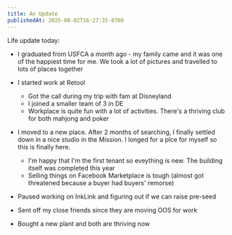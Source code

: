 ```yaml
---
title: An Update
publishedAt: 2025-08-02T16:27:35-0700
---
```


Life update today:

- I graduated from USFCA a month ago - my family came and it was one of the happiest time for me. We took a lot of pictures and travelled to lots of places together

- I started work at Retool
    - Got the call during my trip with fam at Disneyland
    - I joined a smaller team of 3 in DE
    - Workplace is quite fun with a lot of activities. There's a thriving club for both mahjong and poker 
    
- I moved to a new place. After 2 months of searching, I finally settled down in a nice studio in the Mission. I longed for a plce for myself so this is finally here.
    - I'm happy that I'm the first tenant so eveything is new. The building itself was completed this year
    - Selling things on Facebook Marketplace is tough (almost got threatened because a buyer had buyers' remorse)

- Paused working on InkLink and figuring out if we can raise pre-seed

- Sent off my close friends since they are moving OOS for work

- Bought a new plant and both are thriving now
